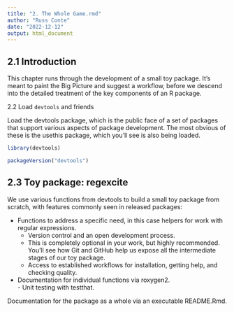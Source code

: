 ```yaml
---
title: "2. The Whole Game.rmd"
author: "Russ Conte"
date: "2022-12-12"
output: html_document
---
```


## 2.1 Introduction

This chapter runs through the development of a small toy package. It’s meant to paint the Big Picture and suggest a workflow, before we descend into the detailed treatment of the key components of an R package.

2.2 Load `devtools` and friends

Load the devtools package, which is the public face of a set of packages that support various aspects of package development. The most obvious of these is the usethis package, which you’ll see is also being loaded.

```r

library(devtools)

```

```r

packageVersion("devtools")

```

## 2.3 Toy package: regexcite

We use various functions from devtools to build a small toy package from scratch, with features commonly seen in released packages:

- Functions to address a specific need, in this case helpers for work with regular expressions.<br>
     - Version control and an open development process.<br>
    - This is completely optional in your work, but highly recommended. You’ll see how Git and GitHub help us expose all the intermediate stages of our toy package.<br>
    - Access to established workflows for installation, getting help, and checking quality.<br>
- Documentation for individual functions via roxygen2.<br>
        - Unit testing with testthat.<br>
        
Documentation for the package as a whole via an executable README.Rmd.

